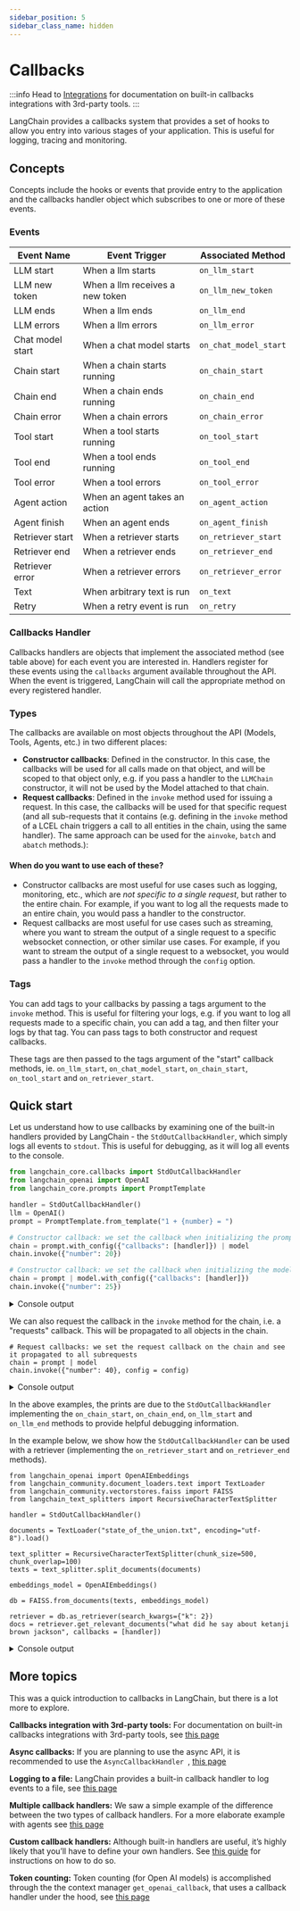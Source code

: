 ```yaml
---
sidebar_position: 5
sidebar_class_name: hidden
---
```

# Callbacks

:::info
Head to [Integrations](/docs/integrations/callbacks/) for documentation on built-in callbacks integrations with 3rd-party tools.
:::

LangChain provides a callbacks system that provides a set of hooks to allow you entry into various stages of your application. This is useful for logging, tracing and monitoring.

## Concepts
Concepts include the hooks or events that provide entry to the application and the callbacks handler object which subscribes to one or more of these events.

### Events

| Event Name | Event Trigger | Associated Method |
| --- | --- | --- |
| LLM start  | When a llm starts | `on_llm_start`|
| LLM new token  | When a llm receives a new token | `on_llm_new_token`|
| LLM ends  | When a llm ends | `on_llm_end`|
| LLM errors  | When a llm errors | `on_llm_error`|
| Chat model start  | When a chat model starts | `on_chat_model_start`|
| Chain start  | When a chain starts running | `on_chain_start`|
| Chain end  | When a chain ends running | `on_chain_end`|
| Chain error  | When a chain errors | `on_chain_error`|
| Tool start  | When a tool starts running | `on_tool_start`|
| Tool end  | When a tool ends running | `on_tool_end`|
| Tool error  | When a tool errors | `on_tool_error`|
| Agent action  | When an agent takes an action | `on_agent_action`|
| Agent finish  | When an agent ends | `on_agent_finish`|
| Retriever start  | When a retriever starts | `on_retriever_start`|
| Retriever end  | When a retriever ends | `on_retriever_end`|
| Retriever error  | When a retriever errors | `on_retriever_error`|
| Text  | When arbitrary text is run | `on_text`|
| Retry  | When a retry event is run | `on_retry`|


### Callbacks Handler

Callbacks handlers are objects that implement the associated method (see table above) for each event you are interested in. Handlers register for these events using the `callbacks` argument available throughout the API. When the event is triggered, LangChain will call the appropriate method on every registered handler.


### Types

The callbacks are available on most objects throughout the API (Models, Tools, Agents, etc.) in two different places:

- **Constructor callbacks**: Defined in the constructor. In this case, the callbacks will be used for all calls made on that object, and will be scoped to that object only, e.g. if you pass a handler to the `LLMChain` constructor, it will not be used by the Model attached to that chain.
- **Request callbacks**: Defined in the `invoke` method used for issuing a request. In this case, the callbacks will be used for that specific request (and all sub-requests that it contains (e.g. defining in the `invoke` method of a LCEL chain triggers a call to all entities in the chain, using the same handler). The same approach can be used for the `ainvoke`, `batch` and `abatch` methods.):

#### When do you want to use each of these?

- Constructor callbacks are most useful for use cases such as logging, monitoring, etc., which are _not specific to a single request_, but rather to the entire chain. For example, if you want to log all the requests made to an entire chain, you would pass a handler to the constructor.
- Request callbacks are most useful for use cases such as streaming, where you want to stream the output of a single request to a specific websocket connection, or other similar use cases. For example, if you want to stream the output of a single request to a websocket, you would pass a handler to the `invoke` method through the `config` option.

### Tags

You can add tags to your callbacks by passing a tags argument to the `invoke` method. This is useful for filtering your logs, e.g. if you want to log all requests made to a specific chain, you can add a tag, and then filter your logs by that tag. You can pass tags to both constructor and request callbacks.

These tags are then passed to the tags argument of the "start" callback methods, ie. `on_llm_start`, `on_chat_model_start`, `on_chain_start`,  `on_tool_start` and `on_retriever_start`.

## Quick start

Let us understand how to use callbacks by examining one of the built-in handlers provided by LangChain - the `StdOutCallbackHandler`, which simply logs all events to `stdout`. This is useful for debugging, as it will log all events to the console.


```python
from langchain_core.callbacks import StdOutCallbackHandler
from langchain_openai import OpenAI
from langchain_core.prompts import PromptTemplate

handler = StdOutCallbackHandler()
llm = OpenAI()
prompt = PromptTemplate.from_template("1 + {number} = ")

# Constructor callback: we set the callback when initializing the prompt
chain = prompt.with_config({"callbacks": [handler]}) | model
chain.invoke({"number": 20})

# Constructor callback: we set the callback when initializing the model
chain = prompt | model.with_config({"callbacks": [handler]})
chain.invoke({"number": 25})
```

<details> <summary>Console output</summary>


<CodeOutputBlock lang="python">

```
> Entering new PromptTemplate chain...
> Template: what is 1 + {number}?

> Finished chain.


> Entering OpenAI...
> Prompt: ['what is 1 + 25?']

> Finished llm.
```

</CodeOutputBlock>

</details>


We can also request the callback in the `invoke` method for the chain, i.e. a "requests" callback. This will be propagated to all objects in the chain.

```
# Request callbacks: we set the request callback on the chain and see it propagated to all subrequests
chain = prompt | model
chain.invoke({"number": 40}, config = config)
```


<details> <summary>Console output</summary>

<CodeOutputBlock lang="python">

```
> Entering new RunnableSequence chain...


> Entering new PromptTemplate chain...
> Template: what is 1 + {number}?

> Finished chain.


> Entering OpenAI...
> Prompt: ['what is 1 + 40?']

> Finished llm.

> Finished chain.
```

</CodeOutputBlock>

</details>

In the above examples, the prints are due to the `StdOutCallbackHandler` implementing the `on_chain_start`, `on_chain_end`, `on_llm_start` and `on_llm_end` methods to provide helpful debugging information.

In the example below, we show how the `StdOutCallbackHandler` can be used with a retriever (implementing the `on_retriever_start` and `on_retriever_end` methods).

```
from langchain_openai import OpenAIEmbeddings
from langchain_community.document_loaders.text import TextLoader
from langchain_community.vectorstores.faiss import FAISS
from langchain_text_splitters import RecursiveCharacterTextSplitter

handler = StdOutCallbackHandler()

documents = TextLoader("state_of_the_union.txt", encoding="utf-8").load()

text_splitter = RecursiveCharacterTextSplitter(chunk_size=500, chunk_overlap=100)
texts = text_splitter.split_documents(documents)

embeddings_model = OpenAIEmbeddings()

db = FAISS.from_documents(texts, embeddings_model)

retriever = db.as_retriever(search_kwargs={"k": 2})
docs = retriever.get_relevant_documents("what did he say about ketanji brown jackson", callbacks = [handler])
```


<details> <summary>Console output</summary>

<CodeOutputBlock lang="python">

```
> Entering VectorStoreRetriever...

> Finished retriever.

```

</CodeOutputBlock>

</details>


## More topics

This was a quick introduction to callbacks in LangChain, but there is a lot more to explore.

**Callbacks integration with 3rd-party tools:** For documentation on built-in callbacks integrations with 3rd-party tools, see [this page](https://python.langchain.com/docs/integrations/callbacks/)

**Async callbacks:** If you are planning to use the async API, it is recommended to use the `AsyncCallbackHandler `, [this page](https://python.langchain.com/docs/modules/callbacks/async_callbacks/)

**Logging to a file:** LangChain provides a built-in callback handler to log events to a file, see [this page](http://localhost:3021/docs/modules/callbacks/filecallbackhandler/)

**Multiple callback handlers:** We saw a simple example of the difference between the two types of callback handlers. For a more elaborate example with agents see [this page](http://localhost:3021/docs/modules/callbacks/multiple_callbacks/) 

**Custom callback handlers:** Although built-in handlers are useful, it’s highly likely that you’ll have to define your own handlers. See [this guide](https://python.langchain.com/docs/modules/callbacks/custom_callbacks/) for instructions on how to do so.

**Token counting:** Token counting (for Open AI models) is accomplished through the the context manager `get_openai_callback`, that uses a callback handler under the hood, see [this page](https://python.langchain.com/docs/modules/callbacks/token_counting/)